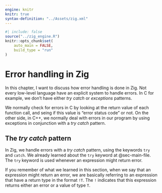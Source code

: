 ```yaml
---
engine: knitr
knitr: true
syntax-definition: "../Assets/zig.xml"
---
```


```r
#| include: false
source("../zig_engine.R")
knitr::opts_chunk$set(
    auto_main = FALSE,
    build_type = "run"
)
```



# Error handling in Zig {#sec-error-handling}

In this chapter, I want to discuss how error handling is done in Zig.
Not every low-level language have an explicit system to handle errors.
In C for example, we don't have either *try catch* or *exceptions* patterns.

We normally check for errors in C by looking at the return value of each function call,
and seing if this value is "error status code" or not. On the other side, in C++,
we normally deal with errors in our program by using exceptions in conjunction with
a *try catch* pattern.


## The *try catch* pattern

In Zig, we handle errors with a *try catch* pattern, using the keywords `try` and `catch`.
We already learned about the `try` keyword at @sec-main-file. The `try` keyword is
used whenever an expression might return error.

If you remember of what we learned in this section, when we say that an expression might
return an error, we are basically referring to an expression that have
a return type in the format `!T`.
The `!` indicates that this expression returns either an error or a value of type `T`.



